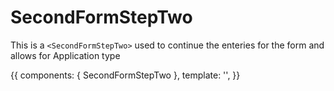 <!-- SecondFormStepTwo.stories.mdx -->


<Meta
  title="Public/Components/form--stepper/form-steps/SecondFormStepTwo"
  component={SecondFormStepTwo}
  decoratiors={[withKnobs]}
/>

# SecondFormStepTwo

This is a `<SecondFormStepTwo>` used to continue the enteries for the form and allows for Application type

<Props of={SecondFormStepTwo} />

<Canvas>
  <Story
    name="Primary"
    height="500px"
  >
    {{
      components: { SecondFormStepTwo },
      template: '<SecondFormStepTwo :handle-next-section="() => {}"/>',
    }}
  </Story>
</Canvas>

